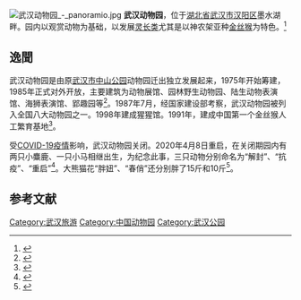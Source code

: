 {{coord|30.54511|114.23705|display=title}}
[[File:武汉动物园_-_panoramio.jpg|thumb]]
'''武汉动物园'''，位于[[湖北省|湖北省]][[武汉市|武汉市]][[汉阳区|汉阳区]]墨水湖畔。园内以观赏动物为基础，以发展[[灵长类|灵长类]]尤其是以神农架亚种[[金丝猴|金丝猴]]为特色。<ref>{{cite web|title= 武汉市志(1980-2000)——城市建设志——第十一篇 园林绿化——第二章 动物园|url= http://www.whfz.gov.cn:8080/pub/dqwx/delsz/csjsz/dsyp/dez/200801/t20080101_19555.shtml|access-date= 2011-03-16|archive-date= 2016-03-06|archive-url= https://web.archive.org/web/20160306094005/http://www.whfz.gov.cn:8080/pub/dqwx/delsz/csjsz/dsyp/dez/200801/t20080101_19555.shtml|dead-url= no}}</ref>

==逸聞==
武汉动物园是由原[[武汉中山公园|武汉市中山公园]]动物园迁出独立发展起来，1975年开始筹建，1985年正式对外开放，主要建筑为动物展馆、园林野生动物园、陆生动物表演馆、海狮表演馆、郢趣园等<ref>{{Cite book|title=中国旅游景区景点大辞典|last=中华人民共和国国家旅游局编|first=|publisher=北京：[[中国旅游出版社|中国旅游出版社]]|year=2007.08|isbn=7-5032-3216-1|location=|pages=1155}}</ref>。1987年7月，经国家建设部考察，武汉动物园被列入全国八大动物园之一。1998年建成猩猩馆。1991年，建成中国第一个金丝猴人工繁育基地<ref>{{Cite book|title=武汉市志 1980-2000 第1卷|last=武汉市地方志编纂委员会编|first=|publisher=武汉：[[武汉出版社|武汉出版社]]|year=2006.11|isbn=7-5430-3559-6|location=|pages=646}}</ref>。

受[[2019冠状病毒病|COVID-19]][[2019冠狀病毒病武漢市疫情|疫情]]影响，武汉动物园关闭。2020年4月8日重启，在关闭期园内有两只小麋鹿、一只小马相继出生，为纪念此事，三只动物分别命名为“解封”、“抗疫”、“重启”<ref>{{Cite web|title=武汉动物园添丁：起名抗疫、解封、重启|url=https://www.thepaper.cn/newsDetail_forward_7103948|accessdate=2020-07-08|work=[[澎湃新闻|澎湃新闻]]-The Paper|archive-date=2020-07-10|archive-url=https://web.archive.org/web/20200710095943/https://www.thepaper.cn/newsDetail_forward_7103948|dead-url=no}}</ref>。大熊猫花“胖妞”、“春俏”还分别胖了15斤和10斤<ref>{{Cite web|title=武汉动物园关闭3个月后重开 大熊猫“休假”胖了15斤-新华网|url=http://www.xinhuanet.com/2020-04/24/c_1125900594.htm|accessdate=2020-07-08|work=新华网|archive-date=2020-08-07|archive-url=https://web.archive.org/web/20200807185213/http://www.xinhuanet.com/2020-04/24/c_1125900594.htm|dead-url=no}}</ref>。

==参考文献==
{{reflist}}
{{中国动物园}}
[[Category:武汉旅游|Category:武汉旅游]]
[[Category:中国动物园|Category:中国动物园]]
[[Category:武汉公园|Category:武汉公园]]